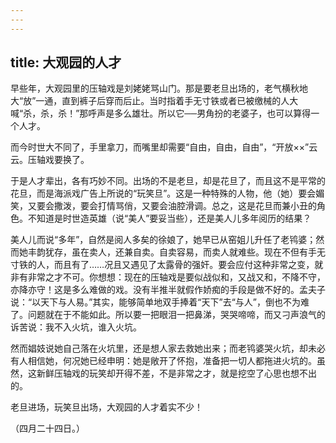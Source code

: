 ```yaml
---
---
---
```

title: 大观园的人才
---



早些年，大观园里的压轴戏是刘姥姥骂山门。那是要老旦出场的，老气横秋地大“放”一通，直到裤子后穿而后止。当时指着手无寸铁或者已被缴械的人大喊“杀，杀，杀！”那呼声是多么雄壮。所以它──男角扮的老婆子，也可以算得一个人才。

而今时世大不同了，手里拿刀，而嘴里却需要“自由，自由，自由”，“开放××”云云。压轴戏要换了。

于是人才辈出，各有巧妙不同。出场的不是老旦，却是花旦了，而且这不是平常的花旦，而是海派戏广告上所说的“玩笑旦”。这是一种特殊的人物，他（她）要会媚笑，又要会撒泼，要会打情骂俏，又要会油腔滑调。总之，这是花旦而兼小丑的角色。不知道是时世造英雄（说“美人”要妥当些），还是美人儿多年阅历的结果？

美人儿而说“多年”，自然是阅人多矣的徐娘了，她早已从窑姐儿升任了老鸨婆；然而她丰韵犹存，虽在卖人，还兼自卖。自卖容易，而卖人就难些。现在不但有手无寸铁的人，而且有了……况且又遇见了太露骨的强奸。要会应付这种非常之变，就非有非常之才不可。你想想：现在的压轴戏是要似战似和，又战又和，不降不守，亦降亦守！这是多么难做的戏。没有半推半就假作娇痴的手段是做不好的。孟夫子说：“以天下与人易。”其实，能够简单地双手捧着“天下”去“与人”，倒也不为难了。问题就在于不能如此。所以要一把眼泪一把鼻涕，哭哭啼啼，而又刁声浪气的诉苦说：我不入火坑，谁入火坑。

然而娼妓说她自己落在火坑里，还是想人家去救她出来；而老鸨婆哭火坑，却未必有人相信她，何况她已经申明：她是敞开了怀抱，准备把一切人都拖进火坑的。虽然，这新鲜压轴戏的玩笑却开得不差，不是非常之才，就是挖空了心思也想不出的。

老旦进场，玩笑旦出场，大观园的人才着实不少！

（四月二十四日。）